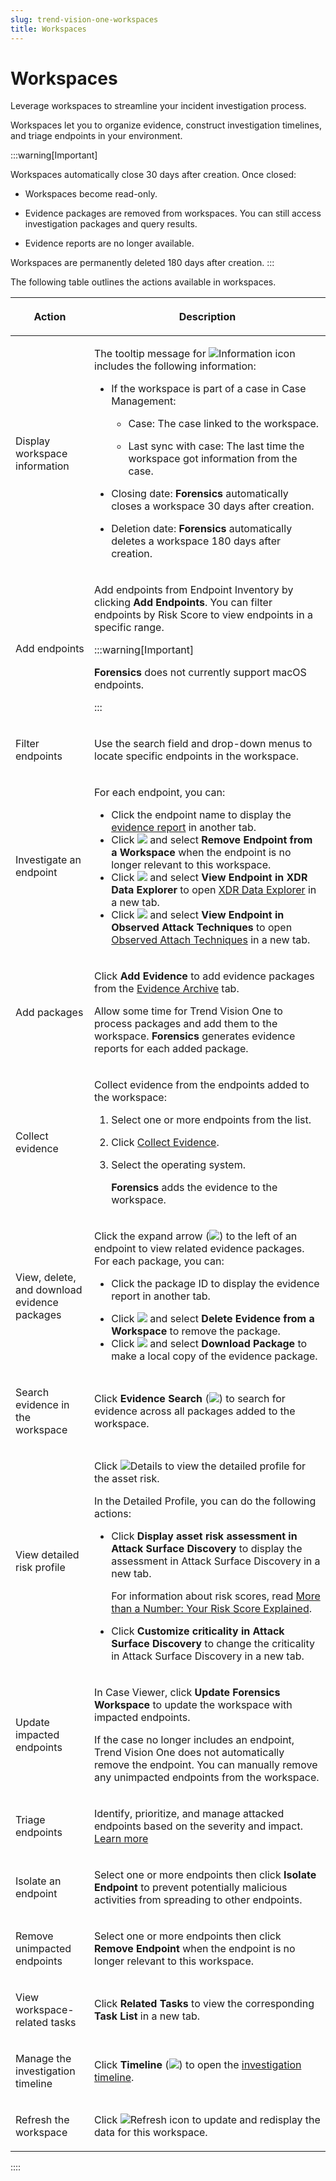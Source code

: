 ```yaml
---
slug: trend-vision-one-workspaces
title: Workspaces
---
```

# Workspaces

Leverage workspaces to streamline your incident investigation process.

Workspaces let you to organize evidence, construct investigation timelines, and triage endpoints in your environment.

:::warning[Important]

Workspaces automatically close 30 days after creation. Once closed:

- Workspaces become read-only.

- Evidence packages are removed from workspaces. You can still access investigation packages and query results.

- Evidence reports are no longer available.

Workspaces are permanently deleted 180 days after creation.
:::

The following table outlines the actions available in workspaces.

<table>
<colgroup>
<col style="width: 25%" />
<col style="width: 75%" />
</colgroup>
<thead>
<tr>
<th><p>Action</p></th>
<th><p>Description</p></th>
</tr>
</thead>
<tbody>
<tr>
<td><p>Display workspace information</p></td>
<td><p>The tooltip message for <img src="./images/infoIcon=5ca285cd-10f2-43bc-bcd6-147fcbd4db5a.webp" alt="Information icon" /> includes the following information:</p>
<ul>
<li><p>If the workspace is part of a case in Case Management:</p>
<ul>
<li><p>Case: The case linked to the workspace.</p></li>
<li><p>Last sync with case: The last time the workspace got information from the case.</p></li>
</ul></li>
<li><p>Closing date: <strong>Forensics</strong> automatically closes a workspace 30 days after creation.</p></li>
<li><p>Deletion date: <strong>Forensics</strong> automatically deletes a workspace 180 days after creation.</p></li>
</ul></td>
</tr>
<tr>
<td><p>Add endpoints</p></td>
<td><p>Add endpoints from Endpoint Inventory by clicking <strong>Add Endpoints</strong>. You can filter endpoints by Risk Score to view endpoints in a specific range.</p>


:::warning[Important]

<p><strong>Forensics</strong> does not currently support macOS endpoints.</p>


:::

</td>
</tr>
<tr>
<td><p>Filter endpoints</p></td>
<td><p>Use the search field and drop-down menus to locate specific endpoints in the workspace.</p></td>
</tr>
<tr>
<td><p>Investigate an endpoint</p></td>
<td><p>For each endpoint, you can:</p>
<ul>
<li>Click the endpoint name to display the <a href="trend-vision-one-evidence-report">evidence report</a> in another tab.</li>
<li>Click <img src="./images/options=ddb0b67f-0654-4aa5-8bc7-48ec554c5448.webp" /> and select <strong>Remove Endpoint from a Workspace</strong> when the endpoint is no longer relevant to this workspace.</li>
<li>Click <img src="./images/options=ddb0b67f-0654-4aa5-8bc7-48ec554c5448.webp" /> and select <strong>View Endpoint in XDR Data Explorer</strong> to open <a href="trend-vision-one-search-actions-context-menu">XDR Data Explorer</a> in a new tab.</li>
<li>Click <img src="./images/options=ddb0b67f-0654-4aa5-8bc7-48ec554c5448.webp" /> and select <strong>View Endpoint in Observed Attack Techniques</strong> to open <a href="trend-vision-one-observed-attack-techniques">Observed Attach Techniques</a> in a new tab.</li>
</ul></td>
</tr>
<tr>
<td><p>Add packages</p></td>
<td><p>Click <strong>Add Evidence</strong> to add evidence packages from the <a href="trend-vision-one-evidence-archive">Evidence Archive</a> tab.</p>
<p>Allow some time for Trend Vision One to process packages and add them to the workspace. <strong>Forensics</strong> generates evidence reports for each added package.</p></td>
</tr>
<tr>
<td><p>Collect evidence</p></td>
<td><p>Collect evidence from the endpoints added to the workspace:</p>
<ol>
<li><p>Select one or more endpoints from the list.</p></li>
<li><p>Click <a href="trend-vision-one-collect-evidence-task">Collect Evidence</a>.</p></li>
<li><p>Select the operating system.</p>
<p><strong>Forensics</strong> adds the evidence to the workspace.</p></li>
</ol></td>
</tr>
<tr>
<td><p>View, delete, and download evidence packages</p></td>
<td><p>Click the expand arrow (<img src="./images/simulationsRightArrow=20220525102311.webp" />) to the left of an endpoint to view related evidence packages. For each package, you can:</p>
<ul>
<li><p>Click the package ID to display the evidence report in another tab.</p></li>
<li>Click <img src="./images/options=ddb0b67f-0654-4aa5-8bc7-48ec554c5448.webp" /> and select <strong>Delete Evidence from a Workspace</strong> to remove the package.</li>
<li>Click <img src="./images/options=ddb0b67f-0654-4aa5-8bc7-48ec554c5448.webp" /> and select <strong>Download Package</strong> to make a local copy of the evidence package.</li>
</ul></td>
</tr>
<tr>
<td><p>Search evidence in the workspace</p></td>
<td><p>Click <strong>Evidence Search</strong> (<img src="./images/searchPackage_icon=bc64049a-6ccc-46c1-bc44-92c79081dd42.webp" />) to search for evidence across all packages added to the workspace.</p></td>
</tr>
<tr>
<td><p>View detailed risk profile</p></td>
<td><p>Click <img src="./images/details_icon=f45ada04-b746-40a7-a5f4-2166c059213c.webp" alt="Details" /> to view the detailed profile for the asset risk.</p>
<p>In the Detailed Profile, you can do the following actions:</p>
<ul>
<li><p>Click <strong>Display asset risk assessment in Attack Surface Discovery</strong> to display the assessment in Attack Surface Discovery in a new tab.</p>
<p>For information about risk scores, read <a href="https://resources.trendmicro.com/rs/945-CXD-062/images/MORE%20THAN%20A%20NUMBER-YOUR%20RISK%20SCORE%20EXPLAINED.pdf">More than a Number: Your Risk Score Explained</a>.</p></li>
<li><p>Click <strong>Customize criticality in Attack Surface Discovery</strong> to change the criticality in Attack Surface Discovery in a new tab.</p></li>
</ul></td>
</tr>
<tr>
<td><p>Update impacted endpoints</p></td>
<td><p>In Case Viewer, click <strong>Update Forensics Workspace</strong> to update the workspace with impacted endpoints.</p>
<p>If the case no longer includes an endpoint, Trend Vision One does not automatically remove the endpoint. You can manually remove any unimpacted endpoints from the workspace.</p></td>
</tr>
<tr>
<td><p>Triage endpoints</p></td>
<td><p>Identify, prioritize, and manage attacked endpoints based on the severity and impact. <a href="trend-vision-one-triage-endpoints">Learn more</a></p></td>
</tr>
<tr>
<td><p>Isolate an endpoint</p></td>
<td><p>Select one or more endpoints then click <strong>Isolate Endpoint</strong> to prevent potentially malicious activities from spreading to other endpoints.</p></td>
</tr>
<tr>
<td><p>Remove unimpacted endpoints</p></td>
<td><p>Select one or more endpoints then click <strong>Remove Endpoint</strong> when the endpoint is no longer relevant to this workspace.</p></td>
</tr>
<tr>
<td><p>View workspace-related tasks</p></td>
<td><p>Click <strong>Related Tasks</strong> to view the corresponding <strong>Task List</strong> in a new tab.</p></td>
</tr>
<tr>
<td><p>Manage the investigation timeline</p></td>
<td><p>Click <strong>Timeline</strong> (<img src="./images/clock_icon=4b003b65-3058-4609-b2e5-a7e5b7b57973.webp" />) to open the <a href="trend-vision-one-timeline">investigation timeline</a>.</p></td>
</tr>
<tr>
<td><p>Refresh the workspace</p></td>
<td><p>Click <img src="./images/refresh=5bd75452-c2fb-43ed-90e6-7b552fdc5dd2.webp" alt="Refresh icon" /> to update and redisplay the data for this workspace.</p></td>
</tr>
</tbody>
</table>
::::

